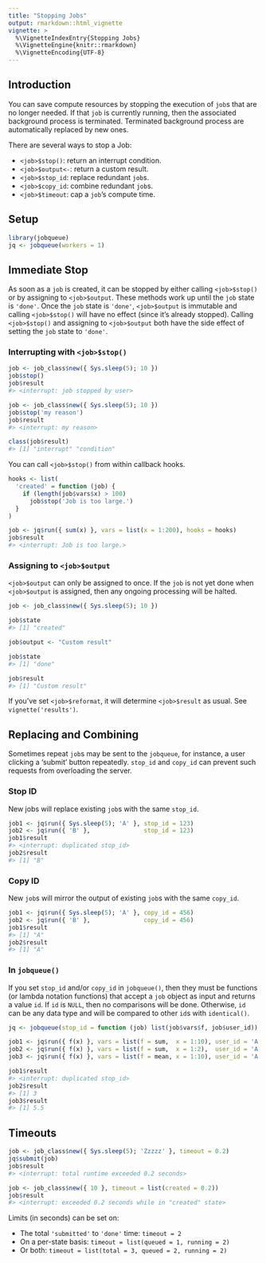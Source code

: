 ```yaml
---
title: "Stopping Jobs"
output: rmarkdown::html_vignette
vignette: >
  %\VignetteIndexEntry{Stopping Jobs}
  %\VignetteEngine{knitr::rmarkdown}
  %\VignetteEncoding{UTF-8}
---
```


## Introduction

You can save compute resources by stopping the execution of `job`s that are no
longer needed. If that `job` is currently running, then the associated
background process is terminated. Terminated background process are
automatically replaced by new ones.

There are several ways to stop a Job:

* `<job>$stop()`: return an interrupt condition.
* `<job>$output<-`: return a custom result.
* `<job>$stop_id`: replace redundant `job`s.
* `<job>$copy_id`: combine redundant `job`s.
* `<job>$timeout`: cap a `job`'s compute time.


## Setup

```r
library(jobqueue)
jq <- jobqueue(workers = 1)
```


## Immediate Stop

As soon as a `job` is created, it can be stopped by either calling
`<job>$stop()` or by assigning to `<job>$output`. These methods work up until
the `job` state is `'done'`. Once the `job` state is `'done'`, `<job>$output` is
immutable and calling `<job>$stop()` will have no effect (since it's already
stopped). Calling `<job>$stop()` and assigning to `<job>$output` both have the
side effect of setting the `job` state to `'done'`.


### Interrupting with `<job>$stop()`

```r
job <- job_class$new({ Sys.sleep(5); 10 })
job$stop()
job$result
#> <interrupt: job stopped by user>

job <- job_class$new({ Sys.sleep(5); 10 })
job$stop('my reason')
job$result
#> <interrupt: my reason>

class(job$result)
#> [1] "interrupt" "condition"
```

You can call `<job>$stop()` from within callback hooks.

```r
hooks <- list(
  'created' = function (job) {
    if (length(job$vars$x) > 100)
      job$stop('Job is too large.')
  }
)

job <- jq$run({ sum(x) }, vars = list(x = 1:200), hooks = hooks)
job$result
#> <interrupt: Job is too large.>
```


### Assigning to `<job>$output`

`<job>$output` can only be assigned to once. If the `job` is not yet done when 
`<job>$output` is assigned, then any ongoing processing will be halted.

```r
job <- job_class$new({ Sys.sleep(5); 10 })

job$state
#> [1] "created"

job$output <- "Custom result"

job$state
#> [1] "done"

job$result
#> [1] "Custom result"
```

If you've set `<job>$reformat`, it will determine `<job>$result` as usual.
See `vignette('results')`.


## Replacing and Combining

Sometimes repeat `job`s may be sent to the `jobqueue`, for instance, a user
clicking a 'submit' button repeatedly. `stop_id` and `copy_id` can prevent such
requests from overloading the server.


### Stop ID

New jobs will replace existing `job`s with the same `stop_id`.

```r
job1 <- jq$run({ Sys.sleep(5); 'A' }, stop_id = 123)
job2 <- jq$run({ 'B' },               stop_id = 123)
job1$result
#> <interrupt: duplicated stop_id>
job2$result
#> [1] "B"
```

### Copy ID

New `job`s will mirror the output of existing `job`s with the same `copy_id`.

```r
job1 <- jq$run({ Sys.sleep(5); 'A' }, copy_id = 456)
job2 <- jq$run({ 'B' },               copy_id = 456)
job1$result
#> [1] "A"
job2$result
#> [1] "A"
```

### In `jobqueue()`

If you set `stop_id` and/or `copy_id` in `jobqueue()`, then they must be
functions (or lambda notation functions) that accept a `job` object as input and
returns a value `id`. If `id` is `NULL`, then no comparisons will be done.
Otherwise, `id` can be any data type and will be compared to other `id`s with
`identical()`.

```r
jq <- jobqueue(stop_id = function (job) list(job$vars$f, job$user_id))

job1 <- jq$run({ f(x) }, vars = list(f = sum,  x = 1:10), user_id = 'A')
job2 <- jq$run({ f(x) }, vars = list(f = sum,  x = 1:2),  user_id = 'A')
job3 <- jq$run({ f(x) }, vars = list(f = mean, x = 1:10), user_id = 'A')

job1$result
#> <interrupt: duplicated stop_id>
job2$result
#> [1] 3
job3$result
#> [1] 5.5
```



## Timeouts

```r
job <- job_class$new({ Sys.sleep(5); 'Zzzzz' }, timeout = 0.2)
jq$submit(job)
job$result
#> <interrupt: total runtime exceeded 0.2 seconds>

job <- job_class$new({ 10 }, timeout = list(created = 0.2))
job$result
#> <interrupt: exceeded 0.2 seconds while in "created" state>
```

Limits (in seconds) can be set on:

* The total `'submitted'` to `'done'` time: `timeout = 2`
* On a per-state basis: `timeout = list(queued = 1, running = 2)`
* Or both: `timeout = list(total = 3, queued = 2, running = 2)`
